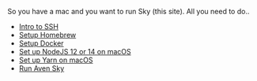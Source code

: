 So you have a mac and you want to run Sky (this site). All you need to do..

- [Intro to SSH](./ssh)
- [Setup Homebrew](./setup-homebrew)
- [Setup Docker](./setup-docker)
- [Set up NodeJS 12 or 14 on macOS](./setup-nodejs-mac)
- [Set up Yarn on macOS](./setup-yarn-mac)
- [Run Aven Sky](./run-sky)

<!--- © Eric Vicenti 2020. Licensed under Creative Commons BY-NC-SA 4.0 https://creativecommons.org/licenses/by-nc-sa/4.0/ -->
